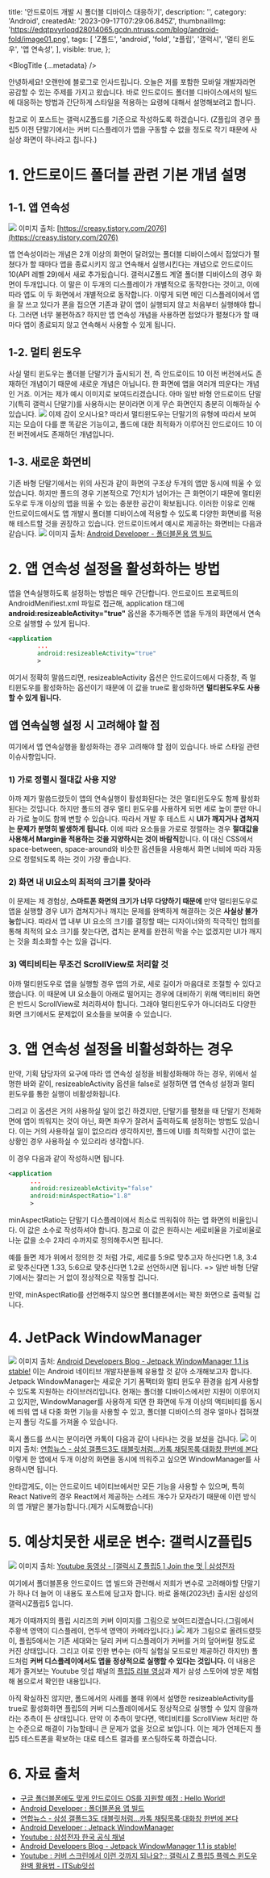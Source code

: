   title: '안드로이드 개발 시 폴더블 디바이스 대응하기',
  description: '',
  category: 'Android',
  createdAt: '2023-09-17T07:29:06.845Z',
  thumbnailImg:
    'https://edqtpvyrloqd28014065.gcdn.ntruss.com/blog/android-fold/image01.png',
  tags: [
    'Z폴드',
    'android',
    'fold',
    'z플립',
    '갤럭시',
    '멀티 윈도우',
    '앱 연속성',
  ],
  visible: true,
};

<BlogTitle {...metadata} />

안녕하세요! 오랜만에 블로그로 인사드립니다. 오늘은 저를 포함한 모바일 개발자라면 공감할 수 있는 주제를 가지고 왔습니다. 바로 안드로이드 폴더블 디바이스에서의 빌드에 대응하는 방법과 간단하게 스타일을 적용하는 요령에 대해서 설명해보려고 합니다.

참고로 이 포스트는 갤럭시Z폴드를 기준으로 작성하도록 하겠습니다. (Z플립의 경우 플립5 이전 단말기에서는 커버 디스플레이가 앱을 구동할 수 없을 정도로 작기 때문에 사실상 화면이 하나라고 칩니다.)

# 1. 안드로이드 폴더블 관련 기본 개념 설명

## 1-1. 앱 연속성

![](https://edqtpvyrloqd28014065.gcdn.ntruss.com/blog/android-fold/image02.gif)
이미지 출처: [https://creasy.tistory.com/2076](https://creasy.tistory.com/2076)

앱 연속성이라는 개념은 2개 이상의 화면이 달려있는 폴더블 디바이스에서 접었다가 펼쳤다가 할 때마다 앱을 종료시키지 않고 연속해서 실행시킨다는 개념으로 안드로이드 10(API 레벨 29)에서 새로 추가됬습니다.
갤럭시Z폴드 계열 폴더블 디바이스의 경우 화면이 두개입니다. 이 말은 이 두개의 디스플레이가 개별적으로 동작한다는 것이고, 이에 따라 앱도 이 두 화면에서 개별적으로 동작합니다. 이렇게 되면 메인 디스플레이에서 앱을 잘 쓰고 있다가 폰을 접으면 기존과 같이 앱이 실행되지 않고 처음부터 실행해야 합니다. 그러면 너무 불편하죠? 하지만 앱 연속성 개념을 사용하면 접었다가 펼쳤다가 할 때마다 앱이 종료되지 않고 연속해서 사용할 수 있게 됩니다.

## 1-2. 멀티 윈도우

사실 멀티 윈도우는 폴더블 단말기가 출시되기 전, 즉 안드로이드 10 이전 버전에서도 존재하던 개념이기 때문에 새로운 개념은 아닙니다. 한 화면에 앱을 여러개 띄운다는 개념인 거죠. 이거는 제가 예시 이미지로 보여드리겠습니다. 아마 일반 바형 안드로이드 단말기(특히 갤럭시 단말기)를 사용하시는 분이라면 이게 무슨 화면인지 충분히 이해하실 수 있습니다.
![](https://edqtpvyrloqd28014065.gcdn.ntruss.com/blog/android-fold/image03.jpg)
이제 감이 오시나요? 따라서 멀티윈도우는 단말기의 유형에 따라서 보여지는 모습이 다를 뿐 똑같은 기능이고, 폴드에 대한 최적화가 이루어진 안드로이드 10 이전 버전에서도 존재하던 개념입니다.

## 1-3. 새로운 화면비

기존 바형 단말기에서는 위의 사진과 같이 화면의 구조상 두개의 앱만 동시에 띄울 수 있었습니다. 하지만 폴드의 경우 기본적으로 7인치가 넘어가는 큰 화면이기 때문에 멀티윈도우로 두개 이상의 앱을 띄울 수 있는 충분한 공간이 확보됩니다. 이러한 이유로 인해 안드로이드에서도 앱 개발시 폴더블 디바이스에 적용할 수 있도록 다양한 화면비를 적용해 테스트할 것을 권장하고 있습니다. 안드로이드에서 예시로 제공하는 화면비는 다음과 같습니다.
![](https://edqtpvyrloqd28014065.gcdn.ntruss.com/blog/android-fold/image04.png)
이미지 출처: [Android Developer - 폴더블폰용 앱 빌드](https://developer.android.com/guide/topics/ui/foldables?hl=ko#%EC%83%88%EB%A1%9C%EC%9A%B4_%ED%99%94%EB%A9%B4%EB%B9%84)

# 2. 앱 연속성 설정을 활성화하는 방법

앱을 연속실행하도록 설정하는 방법은 매우 간단합니다. 안드로이드 프로젝트의 AndroidMenifiest.xml 파일로 접근해, application 태그에 **android:resizeableActivity="true"** 옵션을 추가해주면 앱을 두개의 화면에서 연속으로 실행할 수 있게 됩니다.

```xml
<application
        ...
        android:resizeableActivity="true"
        >
```

여기서 정확히 말씀드리면, resizeableActivity 옵션은 안드로이드에서 다중창, 즉 멀티윈도우를 활성화하는 옵션이기 때문에 이 값을 true로 활성화하면 **멀티윈도우도 사용할 수 있게 됩니다.**

## 앱 연속실행 설정 시 고려해야 할 점

여기에서 앱 연속실행을 활성화하는 경우 고려해야 할 점이 있습니다. 바로 스타일 관련 이슈사항입니다.

### 1) 가로 정렬시 절대값 사용 지양

아까 제가 말씀드렸듯이 앱의 연속실행이 활성화된다는 것은 멀티윈도우도 함께 활성화된다는 것입니다. 하지만 폴드의 경우 멀티 윈도우를 사용하게 되면 세로 높이 뿐만 아니라 가로 높이도 함께 변할 수 있습니다. 따라서 개발 후 테스트 시 **UI가 깨지거나 겹쳐지는 문제가 분명히 발생하게 됩니다.** 이에 따라 요소들을 가로로 정렬하는 경우 **절대값을 사용해서 Margin을 적용하는 것을 지양하시는 것이 바람직**합니다. 이 대신 CSS에서 space-between, space-around와 비슷한 옵션들을 사용해서 화면 너비에 따라 자동으로 정렬되도록 하는 것이 가장 좋습니다.

### 2) 화면 내 UI요소의 최적의 크기를 찾아라

이 문제는 제 경험상, **스마트폰 화면의 크기가 너무 다양하기 때문에** 만약 멀티윈도우로 앱을 실행할 경우 UI가 겹쳐지거나 깨지는 문제를 완벽하게 해결하는 것은 **사실상 불가능**합니다. 따라서 앱 내부 UI 요소의 크기를 결정할 때는 디자이너와의 적극적인 협의를 통해 최적의 요소 크기를 찾는다면, 겹치는 문제를 완전히 막을 수는 없겠지만 UI가 깨지는 것을 최소화할 수는 있을 겁니다.

### 3) 액티비티는 무조건 ScrollView로 처리할 것

아까 멀티윈도우로 앱을 실행할 경우 앱의 가로, 세로 길이가 마음대로 조절할 수 있다고 했습니다. 이 때문에 UI 요소들이 아래로 떨어지는 경우에 대비하기 위해 액티비티 화면은 반드시 ScrollView로 처리하셔야 합니다. 그래야 멀티윈도우가 아니더라도 다양한 화면 크기에서도 문제없이 요소들을 보여줄 수 있습니다.

# 3. 앱 연속성 설정을 비활성화하는 경우

만약, 기획 담당자의 요구에 따라 앱 연속성 설정을 비활성화해야 하는 경우, 위에서 설명한 바와 같이, resizeableActivity 옵션을 false로 설정하면 앱 연속성 설정과 멀티 윈도우를 통한 실행이 비활성화됩니다.

그리고 이 옵션은 거의 사용하실 일이 없긴 하겠지만, 단말기를 펼쳤을 때 단말기 전체화면에 앱이 띄워지는 것이 아닌, 화면 좌우가 잘려서 출력하도록 설정하는 방법도 있습니다. 이는 거의 사용하실 일이 없으리라 생각하지만, 폴드에 UI를 최적화할 시간이 없는 상황인 경우 사용하실 수 있으리라 생각합니다.

이 경우 다음과 같이 작성하시면 됩니다.

```xml
<application
      ...
      android:resizeableActivity="false"
      android:minAspectRatio="1.8"
      >
```

minAspectRatio는 단말기 디스플레이에서 최소로 띄워줘야 하는 앱 화면의 비율입니다. 이 값은 소수로 작성하셔야 합니다. 참고로 이 값은 원하시는 세로비율을 가로비율로 나눈 값을 소수 2자리 수까지로 정의해주시면 됩니다.

예를 들면
제가 위에서 정의한 것 처럼 가로, 세로를 5:9로 맞추고자 하신다면 1.8, 3:4로 맞추신다면 1.33, 5:6으로 맞추신다면 1.2로 선언하시면 됩니다.
=> 일반 바형 단말기에서는 잘리는 거 없이 정상적으로 작동할 겁니다.

만약, minAspectRatio를 선언해주지 않으면 폴더블폰에서는 꽉찬 화면으로 출력될 겁니다.

# 4. JetPack WindowManager

![](https://edqtpvyrloqd28014065.gcdn.ntruss.com/blog/android-fold/image05.png)
이미지 출처: [Android Developers Blog - Jetpack WindowManager 1.1 is stable!](https://android-developers.googleblog.com/2023/08/jetpack-windowmanager-11-is-stable.html)
이는 Android 네이티브 개발자분들께 유용할 것 같아 소개해보고자 합니다. Jetpack WindowManager는 새로운 기기 폼팩터와 멀티 윈도우 환경을 쉽게 사용할 수 있도록 지원하는 라이브러리입니다. 현재는 폴더블 디바이스에서만 지원이 이루어지고 있지만, WindowManager를 사용하게 되면 한 화면에 두개 이상의 액티비티를 동시에 띄워 앱 내 다중 화면 기능을 사용할 수 있고, 폴더블 디바이스의 경우 얼마나 접혀졌는지 폴딩 각도를 가져올 수 있습니다.

혹시 폴드를 쓰시는 분이라면 카톡이 다음과 같이 나타나는 것을 보셨을 겁니다.
![](https://edqtpvyrloqd28014065.gcdn.ntruss.com/blog/android-fold/image06.jpg)
이미지 출처: [연합뉴스 - 삼성 갤폴드3도 태블릿처럼…카톡 채팅목록·대화창 한번에 본다](https://www.yna.co.kr/view/AKR20210907143100017)
이렇게 한 앱에서 두개 이상의 화면을 동시에 띄워주고 싶으면 WindowManager를 사용하시면 됩니다.

안타깝게도, 이는 안드로이드 네이티브에서만 모든 기능을 사용할 수 있으며, 특히 React Native의 경우 React에서 제공하는 스레드 개수가 모자라기 때문에 이런 방식의 앱 개발은 불가능합니다.(제가 시도해봤습니다)

# 5. 예상치못한 새로운 변수: 갤럭시Z플립5

![](https://edqtpvyrloqd28014065.gcdn.ntruss.com/blog/android-fold/image07.jpeg)
이미지 출처: [Youtube 동영상 - \[갤럭시 Z 플립5 \] Join the 멋 | 삼성전자](https://youtu.be/RGLrL2M5MOs?si=T73rnEp50721A4w9)

여기에서 폴더블폰용 안드로이드 앱 빌드와 관련해서 저희가 변수로 고려해야할 단말기가 하나 더 늘어 이 내용도 포스트에 담고자 합니다. 바로 올해(2023년) 출시된 삼성의 갤럭시Z플립5 입니다.

제가 이때까지의 플립 시리즈의 커버 이미지를 그림으로 보여드리겠습니다.(그림에서 주황색 영역이 디스플레이, 연두색 영역이 카메라입니다.)
![](https://edqtpvyrloqd28014065.gcdn.ntruss.com/blog/android-fold/image08.jpeg)
제가 그림으로 올려드렸듯이, 플립5에서는 기존 세대와는 달리 커버 디스플레이가 커버를 거의 덮어버릴 정도로 커진 상태입니다. 그리고 이로 인한 변수는 (아직 실험실 모드로만 제공하긴 하지만) 폴드처럼 **커버 디스플레이에서도 앱을 정상적으로 실행할 수 있다는 것입니다.** 이 내용은 제가 즐겨보는 Youtube 잇섭 채널의 [플립5 리뷰 영상](https://youtu.be/u3GQuMK5IHk?si=EEKhtEDXjMCjaxPJ)과 제가 삼성 스토어에 방문 체험해 봄으로서 확인한 내용입니다.

아직 확실하진 않지만, 폴드에서의 사례를 볼때 위에서 설명한 resizeableActivity를 true로 활성화하면 플립5의 커버 디스플레이에서도 정상적으로 실행할 수 있지 않을까라는 추측이 든 상태입니다. 만약 이 추측이 맞다면, 액티비티를 ScrollView 처리만 하는 수준으로 해결이 가능할테니 큰 문제가 없을 것으로 보입니다. 이는 제가 언제든지 플립5 테스트폰을 확보하는 대로 테스트 결과를 포스팅하도록 하겠습니다.

# 6. 자료 출처

- [구글 폴더블폰에도 맞게 안드로이드 OS를 지원할 예정 : Hello World!](https://creasy.tistory.com/2076)
- [Android Developer : 폴더블폰용 앱 빌드](https://developer.android.com/guide/topics/ui/foldables?hl=ko)
- [연합뉴스 - 삼성 갤폴드3도 태블릿처럼…카톡 채팅목록·대화창 한번에 본다](https://www.yna.co.kr/view/AKR20210907143100017)
- [Android Developer : Jetpack WindowManager](https://developer.android.com/jetpack/androidx/releases/window?hl=ko)
- [Youtube : 삼성전자 한국 공식 채널](https://www.youtube.com/@SamsungKorea)
- [Android Developers Blog - Jetpack WindowManager 1.1 is stable!](https://android-developers.googleblog.com/2023/08/jetpack-windowmanager-11-is-stable.html)
- [Youtube : 커버 스크린에서 이런 것까지 되나요?;; 갤럭시 Z 플립5 플렉스 윈도우 완벽 활용법 - ITSub잇섭](https://youtu.be/u3GQuMK5IHk?si=EEKhtEDXjMCjaxPJ)
